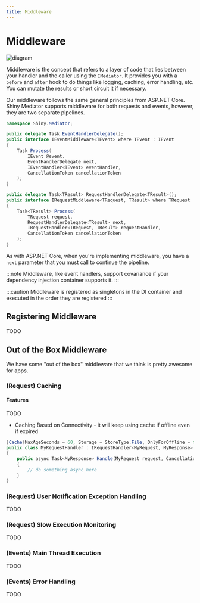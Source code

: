 ```yaml
---
title: Middleware
---
```


# Middleware

<Image src={diagramImg} alt="diagram" />

Middleware is the concept that refers to a layer of code that lies between your handler and the caller using the `IMediator`. It provides you with a 
`before` and `after` hook to do things like logging, caching, error handling, etc.  You can mutate the results or short circuit it if necessary.

Our middleware follows the same general principles from ASP.NET Core.  Shiny Mediator supports middleware for both requests and events, however, they 
are two separate pipelines.

```csharp
namespace Shiny.Mediator;

public delegate Task EventHandlerDelegate();
public interface IEventMiddleware<TEvent> where TEvent : IEvent
{
    Task Process(
        IEvent @event, 
        EventHandlerDelegate next, 
        IEventHandler<TEvent> eventHandler,
        CancellationToken cancellationToken
    );
}

public delegate Task<TResult> RequestHandlerDelegate<TResult>();
public interface IRequestMiddleware<TRequest, TResult> where TRequest : IRequest<TResult>
{
    Task<TResult> Process(
        TRequest request, 
        RequestHandlerDelegate<TResult> next, 
        IRequestHandler<TRequest, TResult> requestHandler, 
        CancellationToken cancellationToken
    );
}
```

As with ASP.NET Core, when you're implementing middleware, you have a `next` parameter that you must call to continue the pipeline.


:::note
Middleware, like event handlers, support covariance if your dependency injection container supports it.
:::

:::caution
Middleware is registered as singletons in the DI container and executed in the order they are registered
:::

## Registering Middleware
TODO


## Out of the Box Middleware

We have some "out of the box" middleware that we think is pretty awesome for apps.  

### (Request) Caching

#### Features
TODO
- Caching Based on Connectivity - it will keep using cache if offline even if expired


```csharp
[Cache(MaxAgeSeconds = 60, Storage = StoreType.File, OnlyForOffline = false)]
public class MyRequestHandler : IRequestHandler<MyRequest, MyResponse>
{
    public async Task<MyResponse> Handle(MyRequest request, CancellationToken ct)
    {
        // do something async here
    }
}

```

### (Request) User Notification Exception Handling

TODO

### (Request) Slow Execution Monitoring
TODO

### (Events) Main Thread Execution
TODO

### (Events) Error Handling
TODO